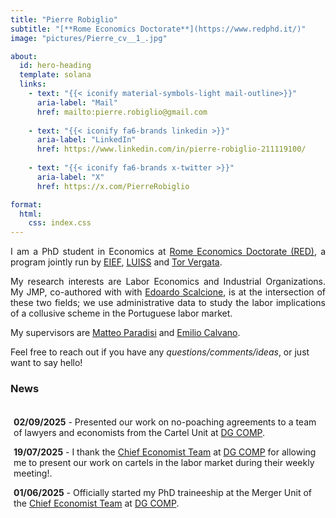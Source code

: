 ```yaml
---
title: "Pierre Robiglio"
subtitle: "[**Rome Economics Doctorate**](https://www.redphd.it/)"
image: "pictures/Pierre_cv__1_.jpg"

about:
  id: hero-heading
  template: solana
  links:
    - text: "{{< iconify material-symbols-light mail-outline>}}"
      aria-label: "Mail"
      href: mailto:pierre.robiglio@gmail.com
    
    - text: "{{< iconify fa6-brands linkedin >}}"
      aria-label: "LinkedIn"
      href: https://www.linkedin.com/in/pierre-robiglio-211119100/
    
    - text: "{{< iconify fa6-brands x-twitter >}}"
      aria-label: "X"
      href: https://x.com/PierreRobiglio

format:
  html:
    css: index.css
---
```


:::{#hero-heading}

<p style='text-align: justify;'>
I am a PhD student in Economics at [Rome Economics Doctorate (RED)](https://www.redphd.it/), a program jointly run by [EIEF](https://www.eief.it/eief/), [LUISS](https://www.luiss.it/) and [Tor Vergata](https://web.uniroma2.it/).
</p>

<p style='text-align: justify;'>
My research interests are Labor Economics and Industrial Organizations. My JMP, co-authored with with [Edoardo Scalcione](https://sites.google.com/view/edoardo-scalcione/bio/), is at the intersection of these two fields; we use administrative data to study the labor implications of a collusive scheme in the Portuguese labor market.  
</p>

<p style='text-align: justify;'>
My supervisors are [Matteo Paradisi](https://www.matteoparadisi.com/) and [Emilio Calvano](https://emiliocalvano.wixsite.com/emiliocalvano). 
</p>

:::

::: {.callout-tip title="Get in touch!"}
Feel free to reach out if you have any *questions/comments/ideas*, or just want to say hello! 
:::

### News
<div style="height:165px;overflow:scroll;padding:5px;">

**02/09/2025** - Presented our work on no-poaching agreements to a team of lawyers and economists from the Cartel Unit at [DG COMP](https://commission.europa.eu/about/departments-and-executive-agencies/competition_en).

**19/07/2025** - I thank the [Chief Economist Team](https://single-market-economy.ec.europa.eu/about-us/chief-economist-team_en) at [DG COMP](https://commission.europa.eu/about/departments-and-executive-agencies/competition_en) for allowing me to present our work on cartels in the labor market during their weekly meeting!.

**01/06/2025** - Officially started my PhD traineeship at the Merger Unit of the [Chief Economist Team](https://single-market-economy.ec.europa.eu/about-us/chief-economist-team_en) at [DG COMP](https://commission.europa.eu/about/departments-and-executive-agencies/competition_en).

**27/05/2025** - First presentation of our work on no-poaching agreements in front of the always active [EIEF](https://www.eief.it/eief/) audience. 

</div>


